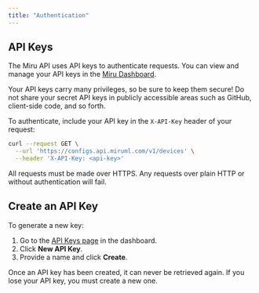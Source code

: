 ```yaml
---
title: "Authentication"
---
```


## API Keys
The Miru API uses API keys to authenticate requests. You can view and manage your API keys in the [Miru Dashboard](https://configs.miruml.com/secrets/api-keys).

Your API keys carry many privileges, so be sure to keep them secure! Do not share your secret API keys in publicly accessible areas such as GitHub, client-side code, and so forth.

To authenticate, include your API key in the `X-API-Key` header of your request:

```bash
curl --request GET \
  --url 'https://configs.api.miruml.com/v1/devices' \
  --header 'X-API-Key: <api-key>'
```

All requests must be made over HTTPS. Any requests over plain HTTP or without authentication will fail.

## Create an API Key

To generate a new key:

1. Go to the [API Keys page](https://configs.miruml.com/secrets/api-keys) in the dashboard.
2. Click **New API Key**.
3. Provide a name and click **Create**.

<Warning>
Once an API key has been created, it can never be retrieved again. If you lose your API key, you must create a new one.
</Warning>
